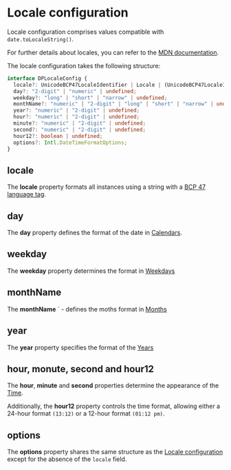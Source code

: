 # Locale configuration

Locale configuration comprises values compatible with `date.toLocaleString()`.

For further details about locales, you can refer to the [MDN documentation](https://developer.mozilla.org/en-US/docs/Web/JavaScript/Reference/Global_Objects/Date/toLocaleDateString).

The locale configuration takes the following structure:

```ts
interface DPLocaleConfig {
  locale?: UnicodeBCP47LocaleIdentifier | Locale | (UnicodeBCP47LocaleIdentifier | Locale)[] | undefined;
  day?: "2-digit" | "numeric" | undefined;
  weekday?: "long" | "short" | "narrow" | undefined;
  monthName?: "numeric" | "2-digit" | "long" | "short" | "narrow" | undefined;
  year?: "numeric" | "2-digit" | undefined;
  hour?: "numeric" | "2-digit" | undefined;
  minute?: "numeric" | "2-digit" | undefined;
  second?: "numeric" | "2-digit" | undefined;
  hour12?: boolean | undefined;
  options?: Intl.DateTimeFormatOptions;
}
```

## locale

The **locale** property formats all instances using a string with a [BCP 47 language tag](https://www.techonthenet.com/js/language_tags.php).

## day

The **day** property defines the format of the date in [Calendars](/datepicker/state-data#calendars).


## weekday

The **weekday** property determines the format in [Weekdays](/datepicker/state-data#weekdays)


## monthName

The **monthName** ` - defines the moths format in [Months](/datepicker/state-data#months)

## year

The **year** property specifies the format of the [Years](/datepicker/state-data#years)

## hour, monute, second and hour12

The **hour**, **minute** and **second** properties determine the appearance of the [Time](/datepicker/state-data#time).

Additionally, the **hour12** property controls the time format, allowing either a 24-hour format `(13:12)` or a 12-hour format `(01:12 pm)`.

## options

The **options** property shares the same structure as the [Locale configuration](/date-picker/locale-configuration) except for the absence of the `locale` field.
